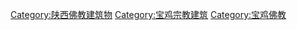 [[Category:陕西佛教建筑物|Category:陕西佛教建筑物]]
[[Category:宝鸡宗教建筑|Category:宝鸡宗教建筑]]
[[Category:宝鸡佛教|Category:宝鸡佛教]]